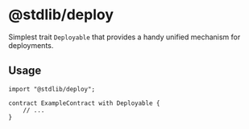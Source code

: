 # @stdlib/deploy

Simplest trait `Deployable` that provides a handy unified mechanism for deployments.

## Usage

```
import "@stdlib/deploy";

contract ExampleContract with Deployable {
    // ...
}
```